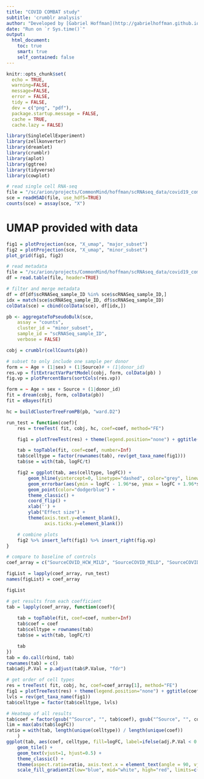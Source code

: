 ```yaml
---
title: "COVID COMBAT study"
subtitle: 'crumblr analysis'
author: "Developed by [Gabriel Hoffman](http://gabrielhoffman.github.io/)"
date: "Run on `r Sys.time()`"
output: 
  html_document:
    toc: true
    smart: true
    self_contained: false
---
```


<!---


cd /sc/arion/projects/CommonMind/hoffman/crumblr_analysis/COVID_combat/
ml python git
ml gcc/11.2.0
git pull
R --vanilla


system("git pull"); rmarkdown::render("COVID_combat.Rmd");


# https://hoffmg01.hpc.mssm.edu/crumblr_analysis/COVID_combat



# cd 

--->


```r
knitr::opts_chunk$set(
  echo = TRUE,
  warning=FALSE,
  message=FALSE,
  error = FALSE,
  tidy = FALSE,
  dev = c("png", "pdf"),
  package.startup.message = FALSE,
  cache = TRUE,
  cache.lazy = FALSE)
```


```r
library(SingleCellExperiment)
library(zellkonverter)
library(dreamlet)
library(crumblr)
library(aplot) 
library(ggtree) 
library(tidyverse) 
library(cowplot)
```

```r
# read single cell RNA-seq
file = "/sc/arion/projects/CommonMind/hoffman/scRNAseq_data/covid19_combat/local.h5ad"
sce = readH5AD(file, use_hdf5=TRUE)
counts(sce) = assay(sce, "X")
```

# UMAP provided with data
```r
fig1 = plotProjection(sce, "X_umap", "major_subset")
fig2 = plotProjection(sce, "X_umap", "minor_subset")
plot_grid(fig1, fig2)
```

```r
# read metadata
file = "/sc/arion/projects/CommonMind/hoffman/scRNAseq_data/covid19_combat/CBD-KEY-CLINVAR/COMBAT_CLINVAR_for_processed.txt"
df = read.table(file, header=TRUE)

# filter and merge metadata
df = df[df$scRNASeq_sample_ID %in% sce$scRNASeq_sample_ID,]
idx = match(sce$scRNASeq_sample_ID, df$scRNASeq_sample_ID)
colData(sce) = cbind(colData(sce), df[idx,])

pb <- aggregateToPseudoBulk(sce,
    assay = "counts",     
    cluster_id = "minor_subset",  
    sample_id = "scRNASeq_sample_ID",
    verbose = FALSE)

cobj = crumblr(cellCounts(pb))
```

```r
# subset to only include one sample per donor
form = ~ Age + (1|sex) + (1|Source)# + (1|donor_id)
res.vp = fitExtractVarPartModel(cobj, form, colData(pb) )
fig.vp = plotPercentBars(sortCols(res.vp))

form = ~ Age + sex + Source + (1|donor_id)
fit = dream(cobj, form, colData(pb))
fit = eBayes(fit)

hc = buildClusterTreeFromPB(pb, "ward.D2")
```


```r
run_test = function(coef){
	res = treeTest( fit, cobj, hc, coef=coef, method="FE")

	fig1 = plotTreeTest(res) + theme(legend.position="none") + ggtitle(coef)

	tab = topTable(fit, coef=coef, number=Inf)
	tab$celltype = factor(rownames(tab), rev(get_taxa_name(fig1)))
	tab$se = with(tab, logFC/t)

	fig2 = ggplot(tab, aes(celltype, logFC)) + 
		geom_hline(yintercept=0, linetype="dashed", color="grey", linewidth=1) +
		geom_errorbar(aes(ymin = logFC - 1.96*se, ymax = logFC + 1.96*se), width=0) +
		geom_point(color="dodgerblue") +
		theme_classic() +
		coord_flip() +
		xlab('') + 
		ylab("Effect size") +
		theme(axis.text.y=element_blank(),
		      axis.ticks.y=element_blank())

	# combine plots
	fig2 %>% insert_left(fig1) %>% insert_right(fig.vp)
}

# compare to baseline of controls
coef_array = c("SourceCOVID_HCW_MILD", "SourceCOVID_MILD", "SourceCOVID_SEV", "SourceCOVID_CRIT", "SourceSepsis", "SourceFlu")

figList = lapply(coef_array, run_test)
names(figList) = coef_array
```

```r
figList
```

```r
# get results from each coefficient
tab = lapply(coef_array, function(coef){
	
	tab = topTable(fit, coef=coef, number=Inf)
	tab$coef = coef
	tab$celltype = rownames(tab)
	tab$se = with(tab, logFC/t)

	tab
})
tab = do.call(rbind, tab)
rownames(tab) = c()
tab$adj.P.Val = p.adjust(tab$P.Value, "fdr")

# get order of cell types
res = treeTest( fit, cobj, hc, coef=coef_array[1], method="FE")
fig1 = plotTreeTest(res) + theme(legend.position="none") + ggtitle(coef)
lvls = rev(get_taxa_name(fig1))
tab$celltype = factor(tab$celltype, lvls)

# Heatmap of all results
tab$coef = factor(gsub("^Source", "", tab$coef), gsub("^Source", "", coef_array))
lim = max(abs(tab$logFC))
ratio = with(tab, length(unique(celltype)) / length(unique(coef))
	)
ggplot(tab, aes(coef, celltype, fill=logFC, label=ifelse(adj.P.Val < 0.05, "*", ''))) +
	geom_tile() +
	geom_text(vjust=1, hjust=0.5) +
	theme_classic() + 
	theme(aspect.ratio=ratio, axis.text.x = element_text(angle = 90, vjust = 0.5, hjust=1)) +
	scale_fill_gradient2(low="blue", mid="white", high="red", limits=c(-lim, lim)) 
```






